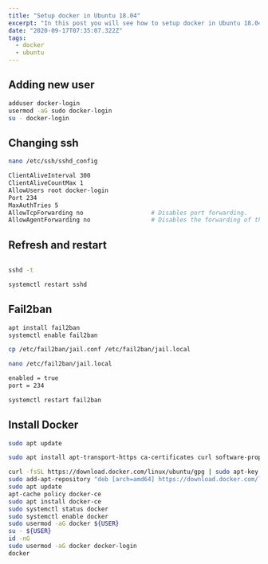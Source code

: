```yaml
---
title: "Setup docker in Ubuntu 18.04"
excerpt: "In this post you will see how to setup docker in Ubuntu 18.04. We will also change the default ssh port and install fail2ban."
date: "2020-09-17T07:35:07.322Z"
tags:
  - docker
  - ubuntu
---
```

<YoutubeVideo videoId={props.videoId} />

<TOCInline toc={props.toc} asDisclosure />

## Adding new user

```bash
adduser docker-login
usermod -aG sudo docker-login
su - docker-login
```

## Changing ssh

```bash
nano /etc/ssh/sshd_config

ClientAliveInterval 300
ClientAliveCountMax 1
AllowUsers root docker-login
Port 234
MaxAuthTries 5
AllowTcpForwarding no                   # Disables port forwarding.
AllowAgentForwarding no                 # Disables the forwarding of the SSH login.
```

## Refresh and restart

```bash

sshd -t

systemctl restart sshd
```

## Fail2ban

```bash
apt install fail2ban
systemctl enable fail2ban

cp /etc/fail2ban/jail.conf /etc/fail2ban/jail.local

nano /etc/fail2ban/jail.local

enabled = true
port = 234

systemctl restart fail2ban
```

## Install Docker

```bash
sudo apt update

sudo apt install apt-transport-https ca-certificates curl software-properties-common

curl -fsSL https://download.docker.com/linux/ubuntu/gpg | sudo apt-key add -
sudo add-apt-repository "deb [arch=amd64] https://download.docker.com/linux/ubuntu bionic stable"
sudo apt update
apt-cache policy docker-ce
sudo apt install docker-ce
sudo systemctl status docker
sudo systemctl enable docker
sudo usermod -aG docker ${USER}
su - ${USER}
id -nG
sudo usermod -aG docker docker-login
docker
```
